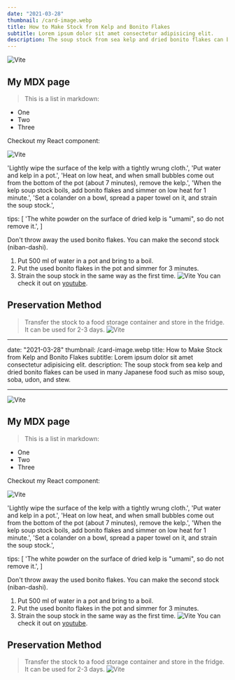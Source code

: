 ```yaml
---
date: "2021-03-28"
thumbnail: /card-image.webp
title: How to Make Stock from Kelp and Bonito Flakes
subtitle: Lorem ipsum dolor sit amet consectetur adipisicing elit.
description: The soup stock from sea kelp and dried bonito flakes can be used in many Japanese food such as miso soup, soba, udon, and stew.
---
```


![Vite](/blog_1.png)

## My MDX page

> This is a list in markdown:

- One
- Two
- Three

Checkout my React component:

![Vite](/vite.png)

'Lightly wipe the surface of the kelp with a tightly wrung cloth.',
'Put water and kelp in a pot.',
'Heat on low heat, and when small bubbles come out from the bottom of the pot (about 7 minutes), remove the kelp.',
'When the kelp soup stock boils, add bonito flakes and simmer on low heat for 1 minute.',
'Set a colander on a bowl, spread a paper towel on it, and strain the soup stock.',

tips: [ 'The white powder on the surface of dried kelp is "umami", so do not remove
it.', ]

Don't throw away the used bonito flakes. You can make the second stock (niban-dashi).

1. Put 500 ml of water in a pot and bring to a boil.
2. Put the used bonito flakes in the pot and simmer for 3 minutes.
3. Strain the soup stock in the same way as the first time.
   ![Vite](/app.png)
   You can check it out on [youtube](https://youtu.be/6Lxdp1R40EY).

## Preservation Method

> Transfer the stock to a food storage container and store in the fridge. It can be used for 2-3 days.
> ![Vite](/blog_1.png)

---

date: "2021-03-28"
thumbnail: /card-image.webp
title: How to Make Stock from Kelp and Bonito Flakes
subtitle: Lorem ipsum dolor sit amet consectetur adipisicing elit.
description: The soup stock from sea kelp and dried bonito flakes can be used in many Japanese food such as miso soup, soba, udon, and stew.

---

![Vite](/blog_1.png)

## My MDX page

> This is a list in markdown:

- One
- Two
- Three

Checkout my React component:

![Vite](/vite.png)

'Lightly wipe the surface of the kelp with a tightly wrung cloth.',
'Put water and kelp in a pot.',
'Heat on low heat, and when small bubbles come out from the bottom of the pot (about 7 minutes), remove the kelp.',
'When the kelp soup stock boils, add bonito flakes and simmer on low heat for 1 minute.',
'Set a colander on a bowl, spread a paper towel on it, and strain the soup stock.',

tips: [ 'The white powder on the surface of dried kelp is "umami", so do not remove
it.', ]

Don't throw away the used bonito flakes. You can make the second stock (niban-dashi).

1. Put 500 ml of water in a pot and bring to a boil.
2. Put the used bonito flakes in the pot and simmer for 3 minutes.
3. Strain the soup stock in the same way as the first time.
   ![Vite](/app.png)
   You can check it out on [youtube](https://youtu.be/6Lxdp1R40EY).

## Preservation Method

> Transfer the stock to a food storage container and store in the fridge. It can be used for 2-3 days.
> ![Vite](/blog_1.png)
